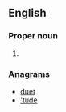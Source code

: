 ==English==

===Proper noun===
{{en-proper noun}}

# {{abbreviation of|Deuteronomy}}

===Anagrams===
* [[duet#English|duet]]
* [['tude#English|'tude]]